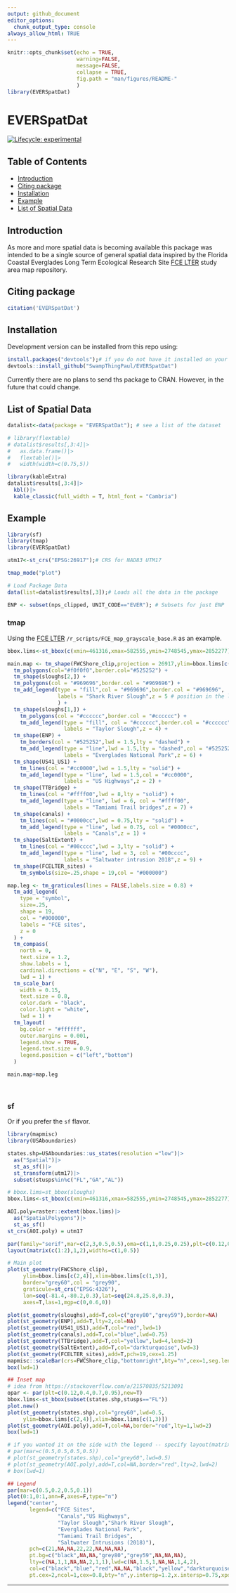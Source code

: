 ```yaml
---
output: github_document
editor_options: 
  chunk_output_type: console
always_allow_html: TRUE
---
```


```r
knitr::opts_chunk$set(echo = TRUE,
                      warning=FALSE,
                      message=FALSE,
                      collapse = TRUE,
                      fig.path = "man/figures/README-"
                      )
library(EVERSpatDat)

```

# EVERSpatDat

<!-- badges: start -->
[![Lifecycle: experimental](https://img.shields.io/badge/lifecycle-experimental-orange.svg)](https://lifecycle.r-lib.org/articles/stages.html#experimental)
<!-- badges: end -->


## Table of Contents

* [Introduction](#intro)
* [Citing package](#cite)
* [Installation](#install)
* [Example](#example)
* [List of Spatial Data](#datalist)

## Introduction
As more and more spatial data is becoming available this package was intended to be a single source of general spatial data inspired by the Florida Coastal Everglades Long Term Ecological Research Site [FCE LTER](https://github.com/FCE-LTER/maps_FCE_sites_grayscale_base) study area map repository.

## Citing package

```r
citation('EVERSpatDat')
```

## Installation <a name="install"></a>

Development version can be installed from this repo using: 

```r
install.packages("devtools");# if you do not have it installed on your PC
devtools::install_github("SwampThingPaul/EVERSpatDat")
```

Currently there are no plans to send ths package to CRAN. However, in the future that could change.  

## List of Spatial Data
```r
datalist<-data(package = "EVERSpatDat"); # see a list of the dataset
```

```r
# library(flextable)
# datalist$results[,3:4]|>
#   as.data.frame()|>
#   flextable()|>
#   width(width=c(0.75,5))

library(kableExtra)
datalist$results[,3:4]|>
  kbl()|>
  kable_classic(full_width = T, html_font = "Cambria")
```


## Example

```r
library(sf)
library(tmap)
library(EVERSpatDat)

utm17<-st_crs("EPSG:26917");# CRS for NAD83 UTM17

tmap_mode("plot") 

# Load Package Data
data(list=datalist$results[,3]);# Loads all the data in the package

ENP <- subset(nps_clipped, UNIT_CODE=="EVER"); # Subsets for just ENP

```
### tmap
Using the [FCE LTER](https://github.com/FCE-LTER/maps_FCE_sites_grayscale_base) `/r_scripts/FCE_map_grayscale_base.R` as an example. 

```r

bbox.lims<-st_bbox(c(xmin=461316,xmax=582555,ymin=2748545,ymax=2852277),crs=utm17)

main.map <- tm_shape(FWCShore_clip,projection = 26917,ylim=bbox.lims[c(2,4)],xlim=bbox.lims[c(1,3)]) +
  tm_polygons(col="#f0f0f0",border.col="#525252") +
  tm_shape(sloughs[2,]) +
  tm_polygons(col = "#969696",border.col = "#969696") +
  tm_add_legend(type = "fill",col = "#969696",border.col = "#969696",
                labels = "Shark River Slough",z = 5 # position in the legend
                ) +
  tm_shape(sloughs[1,]) +
    tm_polygons(col = "#cccccc",border.col = "#cccccc") +
    tm_add_legend(type = "fill", col = "#cccccc",border.col = "#cccccc",
                  labels = "Taylor Slough",z = 4) +
  tm_shape(ENP) +
    tm_borders(col = "#525252",lwd = 1.5,lty = "dashed") +
    tm_add_legend(type = "line",lwd = 1.5,lty = "dashed",col = "#525252",
                  labels = "Everglades National Park",z = 6) +
  tm_shape(US41_US1) +
    tm_lines(col = "#cc0000",lwd = 1.5,lty = "solid") +
    tm_add_legend(type = "line", lwd = 1.5,col = "#cc0000", 
                  labels = "US Highways",z = 2) +
  tm_shape(TTBridge) +
    tm_lines(col = "#ffff00",lwd = 8,lty = "solid") +
    tm_add_legend(type = "line", lwd = 6, col = "#ffff00", 
                  labels = "Tamiami Trail bridges",z = 7) + 
  tm_shape(canals) +
    tm_lines(col = "#0000cc",lwd = 0.75,lty = "solid") +
    tm_add_legend(type = "line", lwd = 0.75, col = "#0000cc",
                  labels = "Canals",z = 1) +
  tm_shape(SaltExtent) +
    tm_lines(col = "#00cccc",lwd = 3,lty = "solid") +
    tm_add_legend(type = "line", lwd = 3, col = "#00cccc", 
                  labels = "Saltwater intrusion 2018",z = 9) +
  tm_shape(FCELTER_sites) +
    tm_symbols(size=.25,shape = 19,col = "#000000")

map.leg <- tm_graticules(lines = FALSE,labels.size = 0.8) +
  tm_add_legend(
    type = "symbol", 
    size=.25,
    shape = 19,
    col = "#000000", 
    labels = "FCE sites",
    z = 0
  ) +
  tm_compass(
    north = 0,
    text.size = 1.2,
    show.labels = 1,
    cardinal.directions = c("N", "E", "S", "W"),
    lwd = 1) +
  tm_scale_bar(
    width = 0.15,
    text.size = 0.8,
    color.dark = "black",
    color.light = "white",
    lwd = 1) +
  tm_layout(
    bg.color = "#ffffff",
    outer.margins = 0.001,
    legend.show = TRUE,
    legend.text.size = 0.9,
    legend.position = c("left","bottom")
  ) 

main.map+map.leg

```


<br>

### sf

Or if you prefer the `sf` flavor. 

```r
library(mapmisc)
library(USAboundaries)

states.shp=USAboundaries::us_states(resolution ="low")|>
  as("Spatial")|>
  st_as_sf()|>
  st_transform(utm17)|>
  subset(stusps%in%c("FL","GA","AL"))

# bbox.lims=st_bbox(sloughs)
bbox.lims<-st_bbox(c(xmin=461316,xmax=582555,ymin=2748545,ymax=2852277),crs=utm17)

AOI.poly=raster::extent(bbox.lims)|>
  as("SpatialPolygons")|>
  st_as_sf()
st_crs(AOI.poly) = utm17

par(family="serif",mar=c(2,3,0.5,0.5),oma=c(1,1,0.25,0.25),plt=c(0.12,0.95,0.05,0.95));
layout(matrix(c(1:2),1,2),widths=c(1,0.5))

# Main plot
plot(st_geometry(FWCShore_clip),
     ylim=bbox.lims[c(2,4)],xlim=bbox.lims[c(1,3)],
     border="grey60",col = "grey90",
     graticule=st_crs("EPSG:4326"),
     lon=seq(-81.4,-80.2,0.3),lat=seq(24.8,25.8,0.3),
     axes=T,las=1,mgp=c(0,0.6,0))

plot(st_geometry(sloughs),add=T,col=c("grey80","grey59"),border=NA)
plot(st_geometry(ENP),add=T,lty=2,col=NA)
plot(st_geometry(US41_US1),add=T,col="red",lwd=1)
plot(st_geometry(canals),add=T,col="blue",lwd=0.75)
plot(st_geometry(TTBridge),add=T,col="yellow",lwd=4,lend=2)
plot(st_geometry(SaltExtent),add=T,col="darkturquoise",lwd=3)
plot(st_geometry(FCELTER_sites),add=T,pch=19,cex=1.25)
mapmisc::scaleBar(crs=FWCShore_clip,"bottomright",bty="n",cex=1,seg.len=4,outer=F)
box(lwd=1)

## Inset map
# idea from https://stackoverflow.com/a/21570835/5213091
opar <- par(plt=c(0.12,0.4,0.7,0.95),new=T)
bbox.lims<-st_bbox(subset(states.shp,stusps=="FL"))
plot.new()
plot(st_geometry(states.shp),col="grey60",lwd=0.5,
     ylim=bbox.lims[c(2,4)],xlim=bbox.lims[c(1,3)])
plot(st_geometry(AOI.poly),add=T,col=NA,border="red",lty=1,lwd=2)
box(lwd=1)

# if you wanted it on the side with the legend -- specify layout(matrix(c(1,1,2:3),2,2),widths=c(1,0.5))
# par(mar=c(0.5,0.5,0.5,0.5))
# plot(st_geometry(states.shp),col="grey60",lwd=0.5)
# plot(st_geometry(AOI.poly),add=T,col=NA,border="red",lty=2,lwd=2)
# box(lwd=1)

## Legend
par(mar=c(0.5,0.2,0.5,0.1))
plot(0:1,0:1,ann=F,axes=F,type="n")
legend("center",
       legend=c("FCE Sites",
                "Canals","US Highways",
                "Taylor Slough","Shark River Slough",
                "Everglades National Park",
                "Tamiami Trail Bridges",
                "Saltwater Intrusions (2018)"),
       pch=c(21,NA,NA,22,22,NA,NA,NA),
       pt.bg=c("black",NA,NA,"grey80","grey59",NA,NA,NA),
       lty=c(NA,1,1,NA,NA,2,1,1),lwd=c(NA,1.5,1,NA,NA,1,4,2),
       col=c("black","blue","red",NA,NA,"black","yellow","darkturquoise"),
       pt.cex=2,ncol=1,cex=0.8,bty="n",y.intersp=1.2,x.intersp=0.75,xpd=NA,xjust=0.5,yjust=0.5)

```

***
